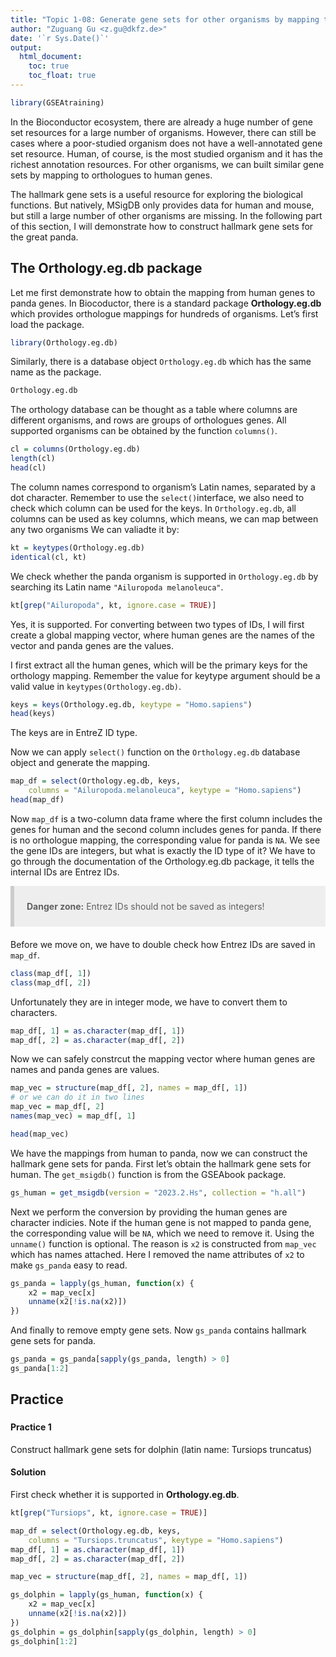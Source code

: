 ```yaml
---
title: "Topic 1-08: Generate gene sets for other organisms by mapping to orthologues"
author: "Zuguang Gu <z.gu@dkfz.de>"
date: '`r Sys.Date()`'
output:
  html_document:
    toc: true
    toc_float: true
---
```



```r
library(GSEAtraining)
```

In the Bioconductor ecosystem, there are already a huge number of gene set resources for a large number of organisms. However, there can still be cases where a poor-studied organism does not have a well-annotated gene set resource. Human, of course, is the most studied organism and it has the richest annotation resources. For other organisms, we can built similar gene sets by mapping to orthologues to human genes.

The hallmark gene sets is a useful resource for exploring the biological functions. But natively, MSigDB only provides data for human and mouse, but still a large number of other organisms are missing. In the following part of this section, I will demonstrate how to construct hallmark gene sets for the great panda.

## The Orthology.eg.db package

Let me first demonstrate how to obtain the mapping from human genes to panda genes. In Biocoductor, there is a standard package **Orthology.eg.db** which provides orthologue mappings for hundreds of organisms. Let’s first load the package.

```r
library(Orthology.eg.db)
```


Similarly, there is a database object `Orthology.eg.db` which has the same name as the package.

```r
Orthology.eg.db
```


The orthology database can be thought as a table where columns are different organisms, and rows are groups of orthologues genes. All supported organisms can be obtained by the function `columns()`.

```r
cl = columns(Orthology.eg.db)
length(cl)
head(cl)
```

The column names correspond to organism’s Latin names, separated by a dot character. Remember to use the `select()`interface, we also need to check which column can be used for the keys. In `Orthology.eg.db`, all columns can be used as key columns, which means, we can map between any two organisms We can valiadte it by:

```r
kt = keytypes(Orthology.eg.db)
identical(cl, kt)
```

We check whether the panda organism is supported in `Orthology.eg.db` by searching its Latin name `"Ailuropoda melanoleuca"`.

```r
kt[grep("Ailuropoda", kt, ignore.case = TRUE)]
```

Yes, it is supported. For converting between two types of IDs, I will first create a global mapping vector, where human genes are the names of the vector and panda genes are the values.

I first extract all the human genes, which will be the primary keys for the orthology mapping. Remember the value for keytype argument should be a valid value in `keytypes(Orthology.eg.db)`.

```r
keys = keys(Orthology.eg.db, keytype = "Homo.sapiens")
head(keys)
```

The keys are in EntreZ ID type.


Now we can apply `select()` function on the `Orthology.eg.db` database object and generate the mapping.

```r
map_df = select(Orthology.eg.db, keys, 
    columns = "Ailuropoda.melanoleuca", keytype = "Homo.sapiens")
head(map_df)
```


Now `map_df` is a two-column data frame where the first column includes the genes for human and the second column includes genes for panda. If there is no orthologue mapping, the corresponding value for panda is `NA`. We see the gene IDs are integers, but what is exactly the ID type of it? We have to go through the documentation of the Orthology.eg.db package, it tells the internal IDs are Entrez IDs.

<style>
blockquote {
    padding: 10px 20px;
    margin: 0 0 20px;
    font-size: 14px;
    background: #eee;
    border-left: 6px #CCCCCC solid;
}
</style>

> **Danger zone:** Entrez IDs should not be saved as integers!

Before we move on, we have to double check how Entrez IDs are saved in `map_df`.

```r
class(map_df[, 1])
class(map_df[, 2])
```

Unfortunately they are in integer mode, we have to convert them to characters.

```r
map_df[, 1] = as.character(map_df[, 1])
map_df[, 2] = as.character(map_df[, 2])
```

Now we can safely constrcut the mapping vector where human genes are names and panda genes are values.

```r
map_vec = structure(map_df[, 2], names = map_df[, 1])
# or we can do it in two lines
map_vec = map_df[, 2]
names(map_vec) = map_df[, 1]

head(map_vec)
```

We have the mappings from human to panda, now we can construct the hallmark gene sets for panda. First let’s obtain the hallmark gene sets for human. The `get_msigdb()` function is from the GSEAbook package.

```r
gs_human = get_msigdb(version = "2023.2.Hs", collection = "h.all")
```

Next we perform the conversion by providing the human genes are character indicies. Note if the human gene is not mapped to panda gene, the corresponding value will be `NA`, which we need to remove it. Using the `unname()` function is optional. The reason is `x2` is constructed from `map_vec` which has names attached. Here I removed the name attributes of `x2` to make `gs_panda` easy to read.

```r
gs_panda = lapply(gs_human, function(x) {
    x2 = map_vec[x]
    unname(x2[!is.na(x2)])
})
```


And finally to remove empty gene sets. Now `gs_panda` contains hallmark gene sets for panda.

```r
gs_panda = gs_panda[sapply(gs_panda, length) > 0]
gs_panda[1:2]
```


## Practice 

### {.tabset}

#### Practice 1

Construct hallmark gene sets for dolphin (latin name: Tursiops truncatus)

#### Solution

First check whether it is supported in **Orthology.eg.db**.

```r
kt[grep("Tursiops", kt, ignore.case = TRUE)]
```

```r
map_df = select(Orthology.eg.db, keys, 
    columns = "Tursiops.truncatus", keytype = "Homo.sapiens")
map_df[, 1] = as.character(map_df[, 1])
map_df[, 2] = as.character(map_df[, 2])

map_vec = structure(map_df[, 2], names = map_df[, 1])

gs_dolphin = lapply(gs_human, function(x) {
    x2 = map_vec[x]
    unname(x2[!is.na(x2)])
})
gs_dolphin = gs_dolphin[sapply(gs_dolphin, length) > 0]
gs_dolphin[1:2]
```

